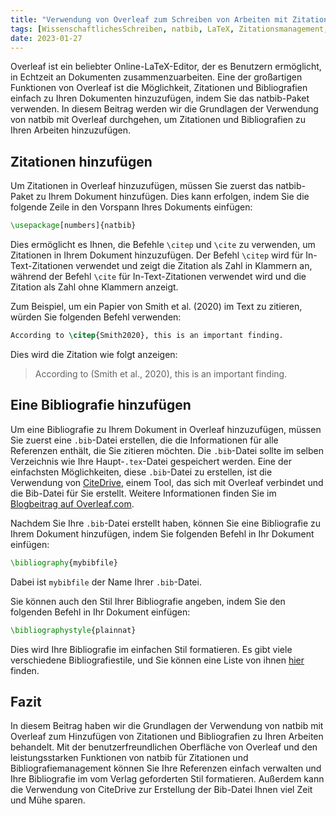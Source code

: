 ```yaml
---
title: "Verwendung von Overleaf zum Schreiben von Arbeiten mit Zitationen und natbib"
tags: [WissenschaftlichesSchreiben, natbib, LaTeX, Zitationsmanagement, Overleaf, BibTeX, BibLaTeX, Zotero, Mendeley, Forschung, Schreibtipps, Akademia, WissenschaftlichesSchreiben, Referenzen]
date: 2023-01-27
---
```


Overleaf ist ein beliebter Online-LaTeX-Editor, der es Benutzern ermöglicht, in Echtzeit an Dokumenten zusammenzuarbeiten. Eine der großartigen Funktionen von Overleaf ist die Möglichkeit, Zitationen und Bibliografien einfach zu Ihren Dokumenten hinzuzufügen, indem Sie das natbib-Paket verwenden. In diesem Beitrag werden wir die Grundlagen der Verwendung von natbib mit Overleaf durchgehen, um Zitationen und Bibliografien zu Ihren Arbeiten hinzuzufügen.


<CiteDrive />

## Zitationen hinzufügen

Um Zitationen in Overleaf hinzuzufügen, müssen Sie zuerst das natbib-Paket zu Ihrem Dokument hinzufügen. Dies kann erfolgen, indem Sie die folgende Zeile in den Vorspann Ihres Dokuments einfügen:

```latex
\usepackage[numbers]{natbib}
```

Dies ermöglicht es Ihnen, die Befehle `\citep` und `\cite` zu verwenden, um Zitationen in Ihrem Dokument hinzuzufügen. Der Befehl `\citep` wird für In-Text-Zitationen verwendet und zeigt die Zitation als Zahl in Klammern an, während der Befehl `\cite` für In-Text-Zitationen verwendet wird und die Zitation als Zahl ohne Klammern anzeigt.

Zum Beispiel, um ein Papier von Smith et al. (2020) im Text zu zitieren, würden Sie folgenden Befehl verwenden:

```latex
According to \citep{Smith2020}, this is an important finding.
```

Dies wird die Zitation wie folgt anzeigen:

> According to (Smith et al., 2020), this is an important finding.

## Eine Bibliografie hinzufügen

Um eine Bibliografie zu Ihrem Dokument in Overleaf hinzuzufügen, müssen Sie zuerst eine `.bib`-Datei erstellen, die die Informationen für alle Referenzen enthält, die Sie zitieren möchten. Die `.bib`-Datei sollte im selben Verzeichnis wie Ihre Haupt-`.tex`-Datei gespeichert werden. Eine der einfachsten Möglichkeiten, diese `.bib`-Datei zu erstellen, ist die Verwendung von [CiteDrive](https://www.citedrive.com/), einem Tool, das sich mit Overleaf verbindet und die Bib-Datei für Sie erstellt. Weitere Informationen finden Sie im [Blogbeitrag auf Overleaf.com](https://www.overleaf.com/blog/better-bibliography-management-with-overleaf-citedrive-and-bibtex-biblatex).

Nachdem Sie Ihre `.bib`-Datei erstellt haben, können Sie eine Bibliografie zu Ihrem Dokument hinzufügen, indem Sie folgenden Befehl in Ihr Dokument einfügen:

```latex
\bibliography{mybibfile}
```

Dabei ist `mybibfile` der Name Ihrer `.bib`-Datei.

Sie können auch den Stil Ihrer Bibliografie angeben, indem Sie den folgenden Befehl in Ihr Dokument einfügen:

```latex
\bibliographystyle{plainnat}
```

Dies wird Ihre Bibliografie im einfachen Stil formatieren. Es gibt viele verschiedene Bibliografiestile, und Sie können eine Liste von ihnen [hier](https://www.overleaf.com/learn/latex/Bibliography_styles) finden.

## Fazit

In diesem Beitrag haben wir die Grundlagen der Verwendung von natbib mit Overleaf zum Hinzufügen von Zitationen und Bibliografien zu Ihren Arbeiten behandelt. Mit der benutzerfreundlichen Oberfläche von Overleaf und den leistungsstarken Funktionen von natbib für Zitationen und Bibliografiemanagement können Sie Ihre Referenzen einfach verwalten und Ihre Bibliografie im vom Verlag geforderten Stil formatieren. Außerdem kann die Verwendung von CiteDrive zur Erstellung der Bib-Datei Ihnen viel Zeit und Mühe sparen.
